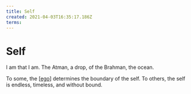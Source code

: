 ```yaml
---
title: Self
created: 2021-04-03T16:35:17.186Z
terms:
---
```


# Self

I am that I am.
The Atman, a drop, of the Brahman, the ocean.

To some, the [[ego]] determines the boundary of the self.
To others, the self is endless, timeless, and without bound.

[//begin]: # 'Autogenerated link references for markdown compatibility'
[ego]: ego 'Ego'
[//end]: # 'Autogenerated link references'
